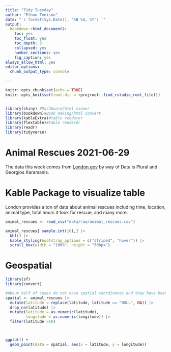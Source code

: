 ```yaml
---
title: "Tidy Tuesday"
author: "Ethan Tenison"
date: "`r format(Sys.Date(), '%B %d, %Y') `"
output:
  bookdown::html_document2:
    toc: yes
    toc_float: yes
    toc_depth: 3
    collapsed: yes
    number_sections: yes
    fig_caption: yes
always_allow_html: yes
editor_options:
  chunk_output_type: console

---
```


```r
knitr::opts_chunk$set(echo = TRUE)
knitr::opts_knit$set(root.dir = rprojroot::find_rstudio_root_file())


library(shiny) #Dashboard/html viewer
library(bookdown)#Book making/html convert
library(kableExtra)#table renderer
library(flextable)#table renderer
library(readr)
library(tidyverse)


```


# Animal Rescues 2021-06-29

The data this week comes from [London.gov](https://data.london.gov.uk/dataset/animal-rescue-incidents-attended-by-lfb) by way of Data is Plural and Georgios Karamanis.


# Kable Package to visualize table 

London provides a ton of data about animal rescues including time, location, animal type, total hours it took for rescue, and many more. 


```r
animal_rescues <- read_csv("data/raw/animal_rescues.csv")

animal_rescues[ sample.int(10),] |> 
  kbl() |> 
  kable_styling(bootstrap_options = c("striped", "hover")) |>  
  scroll_box(width = "100%", height = "500px")

```

# Geospatial 

```r
library(sf)
library(convert)

#About half of cases do not have spatial coordinates and they have been removed 
spatial <- animal_rescues |> 
  mutate(latitude = replace(latitude, latitude == "NULL", NA)) |> 
  drop_na(latitude) |> 
  mutate(latitude = as.numeric(latitude),
         longitude = as.numeric(longitude)) |> 
  filter(latitude >10)



ggplot() +
  geom_point(data = spatial, aes(x = latitude, y = longitude)) 



```